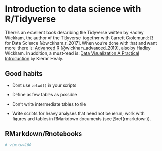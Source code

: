 # Introduction to data science with R/Tidyverse {#tidyverse-intro}

There's an excellent book describing the Tidyverse written by Hadley Wickham, the author of the
Tidyverse, together with Garrett Grolemund: [R for Data Science](https://r4ds.had.co.nz/)
[@wickham_r_2017]. When you're done with that and want more, there is: [Advanced
R](https://adv-r.hadley.nz/index.html) [@wickham_advanced_2019], also by Hadley Wickham.
In addition, a must-read is: [Data Visualization A Practical Introduction](https://socviz.co/index.html#preface) by Kieran Healy.

## Good habits {#r-good-habits}

- Dont use `setwd()` in your scripts

- Define as few tables as possible

- Don't write intermediate tables to file

- Write scripts for heavy analyses that need not be rerun; work with figures and tables in RMarkdown documents (see \@ref(rmarkdown)).

## RMarkdown/Rnotebooks {#rmarkdown}

```r
# vim:tw=100
```
